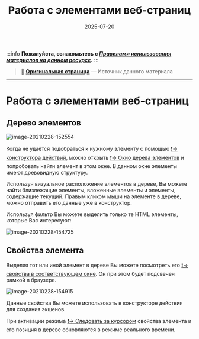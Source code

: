 ﻿---
sidebar_position: 5
title: "Работа с элементами веб-страниц"
description: ""
date: "2025-07-20"
converted: true
originalFile: "Работа с элементами веб-страниц.txt"
targetUrl: "https://zennolab.atlassian.net/wiki/spaces/RU/pages/486408229/-"
---
:::info **Пожалуйста, ознакомьтесь с [*Правилами использования материалов на данном ресурсе*](../Disclaimer).**
:::

> 🔗 **[Оригинальная страница](https://zennolab.atlassian.net/wiki/spaces/RU/pages/486408229/-)** — Источник данного материала

_______________________________________________  
# Работа с элементами веб-страниц

## Дерево элементов

![image-20210228-152554](./assets/Работа_с_элементами_веб-страниц/Работа_с_элементами_веб-страниц_pic1.png)



Когда не удаётся подобраться к нужному элементу с помощью [❗→ конструктора действий](/wiki/spaces/RU/pages/483426337 "/wiki/spaces/RU/pages/483426337"), можно открыть [❗→ Окно дерева элементов](/wiki/spaces/RU/pages/727777355 "/wiki/spaces/RU/pages/727777355") и попробовать найти элемент в этом окне. В данном окне элементы имеют древовидную структуру. 

Используя визуальное расположение элементов в дереве, Вы можете найти близлежащие элементы, вложенные элементы и элементы, содержащие текущий. Правым кликом мыши на элементе в дереве, можно отправить его данные уже в конструктор.

Используя фильтр Вы можете выделить только те HTML элементы, которые Вас интересуют:

![image-20210228-154725](./assets/Работа_с_элементами_веб-страниц/Работа_с_элементами_веб-страниц_pic2.png)



## Свойства элемента

Выделяя тот или иной элемент в дереве Вы можете посмотреть его [❗→ свойства в соответствующем окне](/wiki/spaces/RU/pages/735608879 "/wiki/spaces/RU/pages/735608879"). Он при этом будет подсвечен рамкой в браузере.

![image-20210228-154915](./assets/Работа_с_элементами_веб-страниц/Работа_с_элементами_веб-страниц_pic3.png)



Данные свойства Вы можете использовать в конструкторе действия для создания экшенов.

При активации режима [❗→ Следовать за курсором](https://zennolab.atlassian.net/wiki/spaces/RU/pages/534315373#%D0%A1%D0%BB%D0%B5%D0%B4%D0%BE%D0%B2%D0%B0%D1%82%D1%8C-%D0%B7%D0%B0-%D0%BA%D1%83%D1%80%D1%81%D0%BE%D1%80%D0%BE%D0%BC "https://zennolab.atlassian.net/wiki/spaces/RU/pages/534315373#%D0%A1%D0%BB%D0%B5%D0%B4%D0%BE%D0%B2%D0%B0%D1%82%D1%8C-%D0%B7%D0%B0-%D0%BA%D1%83%D1%80%D1%81%D0%BE%D1%80%D0%BE%D0%BC") свойства элемента и его позиция в дереве обновляются в режиме реального времени.